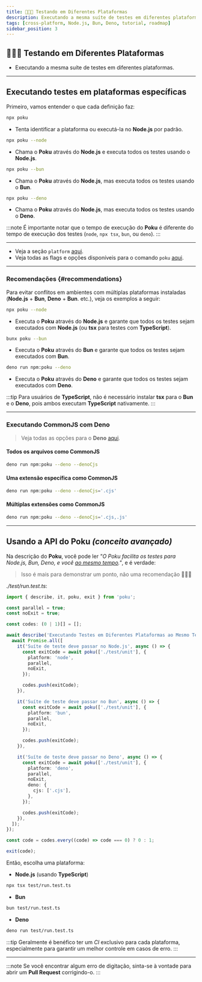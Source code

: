 ```yaml
---
title: 👩🏼‍🚀 Testando em Diferentes Plataformas
description: Executando a mesma suíte de testes em diferentes plataformas.
tags: [cross-platform, Node.js, Bun, Deno, tutorial, roadmap]
sidebar_position: 3
---
```



<div className='title-section'>
<aside>

# 👩🏼‍🚀 Testando em Diferentes Plataformas

- Executando a mesma suíte de testes em diferentes plataformas.

</aside>
  <aside>
    <Maintainer className='logo' height='128' />
  </aside>
</div>

<hr />

## Executando testes em plataformas específicas

Primeiro, vamos entender o que cada definição faz:

```sh
npx poku
```

- Tenta identificar a plataforma ou executá-la no **Node.js** por padrão.

```sh
npx poku --node
```

- Chama o **Poku** através do **Node.js** e executa todos os testes usando o **Node.js**.

```sh
npx poku --bun
```

- Chama o **Poku** através do **Node.js**, mas executa todos os testes usando o **Bun**.

```sh
npx poku --deno
```

- Chama o **Poku** através do **Node.js**, mas executa todos os testes usando o **Deno**.

:::note
É importante notar que o tempo de execução do **Poku** é diferente do tempo de execução dos testes (`node`, `npx tsx`, `bun`, ou `deno`).
:::

<hr />

- Veja a seção `platform` [aqui](/docs/documentation/poku/options/platform).
- Veja todas as flags e opções disponíveis para o comando `poku` [aqui](/docs/category/-poku).

<hr />

### Recomendações {#recommendations}

Para evitar conflitos em ambientes com múltiplas plataformas instaladas (**Node.js** + **Bun**, **Deno** + **Bun**. etc.), veja os exemplos a seguir:

```sh
npx poku --node
```

- Executa o **Poku** através do **Node.js** e garante que todos os testes sejam executados com **Node.js** (ou **tsx** para testes com **TypeScript**).

```sh
bunx poku --bun
```

- Executa o **Poku** através do **Bun** e garante que todos os testes sejam executados com **Bun**.

```sh
deno run npm:poku --deno
```

- Executa o **Poku** através do **Deno** e garante que todos os testes sejam executados com **Deno**.

:::tip
Para usuários de **TypeScript**, não é necessário instalar **tsx** para o **Bun** e o **Deno**, pois ambos executam **TypeScript** nativamente.
:::

<hr />

### Executando CommonJS com Deno

> Veja todas as opções para o **Deno** [aqui](/docs/documentation/poku/options/deno).

#### Todos os arquivos como CommonJS

```sh
deno run npm:poku --deno --denoCjs
```

#### Uma extensão específica como CommonJS

```sh
deno run npm:poku --deno --denoCjs='.cjs'
```

#### Múltiplas extensões como CommonJS

```sh
deno run npm:poku --deno --denoCjs='.cjs,.js'
```

<hr />

## Usando a API do Poku _(conceito avançado)_

Na descrição do **Poku**, você pode ler _"O Poku facilita os testes para Node.js, Bun, Deno, e você <u>ao mesmo tempo</u>."_, e é verdade:

> Isso é mais para demonstrar um ponto, não uma recomendação 🙋🏻‍♂️

_./test/run.test.ts_:

```ts
import { describe, it, poku, exit } from 'poku';

const parallel = true;
const noExit = true;

const codes: (0 | 1)[] = [];

await describe('Executando Testes em Diferentes Plataformas ao Mesmo Tempo', async () => {
  await Promise.all([
    it('Suíte de teste deve passar no Node.js', async () => {
      const exitCode = await poku(['./test/unit'], {
        platform: 'node',
        parallel,
        noExit,
      });

      codes.push(exitCode);
    }),

    it('Suíte de teste deve passar no Bun', async () => {
      const exitCode = await poku(['./test/unit'], {
        platform: 'bun',
        parallel,
        noExit,
      });

      codes.push(exitCode);
    }),

    it('Suíte de teste deve passar no Deno', async () => {
      const exitCode = await poku(['./test/unit'], {
        platform: 'deno',
        parallel,
        noExit,
        deno: {
          cjs: ['.cjs'],
        },
      });

      codes.push(exitCode);
    }),
  ]);
});

const code = codes.every((code) => code === 0) ? 0 : 1;

exit(code);
```

Então, escolha uma plataforma:

- **Node.js** (usando **TypeScript**)

```sh
npx tsx test/run.test.ts
```

- **Bun**

```sh
bun test/run.test.ts
```

- **Deno**

```sh
deno run test/run.test.ts
```

:::tip
Geralmente é benéfico ter um _CI_ exclusivo para cada plataforma, especialmente para garantir um melhor controle em casos de erro.
:::

<hr />

:::note
Se você encontrar algum erro de digitação, sinta-se à vontade para abrir um **Pull Request** corrigindo-o.
:::
